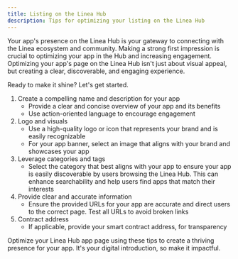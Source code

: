 ```yaml
---
title: Listing on the Linea Hub
description: Tips for optimizing your listing on the Linea Hub
---
```


Your app's presence on the Linea Hub is your gateway to connecting with the Linea ecosystem and 
community. Making a strong first impression is crucial to optimizing your app in the Hub and 
increasing engagement. Optimizing your app's page on the Linea Hub isn't just about visual appeal, 
but creating a clear, discoverable, and engaging experience.

Ready to make it shine? Let's get started.

1. Create a compelling name and description for your app
   - Provide a clear and concise overview of your app and its benefits
   - Use action-oriented language to encourage engagement
2. Logo and visuals
   - Use a high-quality logo or icon that represents your brand and is easily recognizable
   - For your app banner, select an image that aligns with your brand and showcases your app
3. Leverage categories and tags
   - Select the category that best aligns with your app to ensure your app is easily discoverable by 
   users browsing the Linea Hub. This can enhance searchability and help users find apps that match 
   their interests
4. Provide clear and accurate information
   - Ensure the provided URLs for your app are accurate and direct users to the correct page. Test 
   all URLs to avoid broken links
5. Contract address
   - If applicable, provide your smart contract address, for transparency

Optimize your Linea Hub app page using these tips to create a thriving presence for your app. It's 
your digital introduction, so make it impactful.
